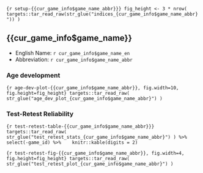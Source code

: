 ```{r setup-{{cur_game_info$game_name_abbr}}}
fig_height <- 3 * nrow(
  targets::tar_read_raw(str_glue("indices_{cur_game_info$game_name_abbr}"))
)
```

## {{cur_game_info$game_name}}

* English Name: `r cur_game_info$game_name_en`
* Abbreviation: `r cur_game_info$game_name_abbr`

### Age development

```{r age-dev-plot-{{cur_game_info$game_name_abbr}}, fig.width=10, fig.height=fig_height}
targets::tar_read_raw(
  str_glue("age_dev_plot_{cur_game_info$game_name_abbr}")
)
```

### Test-Retest Reliability

```{r test-retest-table-{{cur_game_info$game_name_abbr}}}
targets::tar_read_raw(
  str_glue("test_retest_stats_{cur_game_info$game_name_abbr}")
) %>% 
  select(-game_id) %>% 
  knitr::kable(digits = 2)
```

```{r test-retest-fig-{{cur_game_info$game_name_abbr}}, fig.width=4, fig.height=fig_height}
targets::tar_read_raw(
  str_glue("test_retest_plot_{cur_game_info$game_name_abbr}")
)
```
